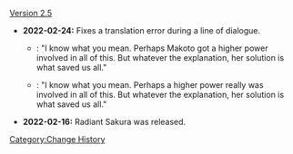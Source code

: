 [[Version 2.5]]
* '''2022-02-24:''' Fixes a translation error during a line of dialogue.
** {{color|Old}}: "I know what you mean. <span class="bg-highlight">Perhaps Makoto got a higher power involved</span> in all of this. But whatever the explanation, her solution is what saved us all."
** {{color|New}}: "I know what you mean. <span class="bg-highlight">Perhaps a higher power really was involved</span> in all of this. But whatever the explanation, her solution is what saved us all."
* '''2022-02-16:''' Radiant Sakura was released.
<noinclude>[[Category:Change History]]</noinclude>